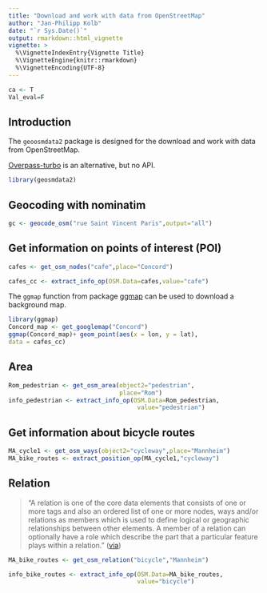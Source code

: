 ```yaml
---
title: "Download and work with data from OpenStreetMap"
author: "Jan-Philipp Kolb"
date: "`r Sys.Date()`"
output: rmarkdown::html_vignette
vignette: >
  %\VignetteIndexEntry{Vignette Title}
  %\VignetteEngine{knitr::rmarkdown}
  %\VignetteEncoding{UTF-8}
---
```


```r
ca <- T
Val_eval=F
```



## Introduction

The `geoosmdata2` package is designed for the download and work with data from OpenStreetMap. 

[Overpass-turbo](https://www.mapbox.com/guides/overpass-turbo/) is an alternative, but no API. 


```r
library(geosmdata2)
```

## Geocoding with nominatim

```r
gc <- geocode_osm("rue Saint Vincent Paris",output="all")
```

## Get information on points of interest (POI)

```r
cafes <- get_osm_nodes("cafe",place="Concord")

cafes_cc <- extract_info_op(OSM.Data=cafes,value="cafe")
```




The `ggmap` function from package [ggmap](https://cran.r-project.org/web/packages/ggmap/index.html) can be used to download a background map. 

```r
library(ggmap)
Concord_map <- get_googlemap("Concord")
ggmap(Concord_map)+ geom_point(aes(x = lon, y = lat),
data = cafes_cc)
```



## Area

```r

Rom_pedestrian <- get_osm_area(object2="pedestrian",
                               place="Rom")
info_pedestrian <- extract_info_op(OSM.Data=Rom_pedestrian,
                                    value="pedestrian")

```

## Get information about bicycle routes

```r
MA_cycle1 <- get_osm_ways(object2="cycleway",place="Mannheim")
MA_bike_routes <- extract_position_op(MA_cycle1,"cycleway")
```



## Relation

> "A relation is one of the core data elements that consists of one or more tags and also an ordered list of one or more nodes, ways and/or relations as members which is used to define logical or geographic relationships between other elements. A member of a relation can optionally have a role which describe the part that a particular feature plays within a relation. "
([via](http://wiki.openstreetmap.org/wiki/Relation))

```r
MA_bike_routes <- get_osm_relation("bicycle","Mannheim")

info_bike_routes <- extract_info_op(OSM.Data=MA_bike_routes,
                                    value="bicycle")
```


